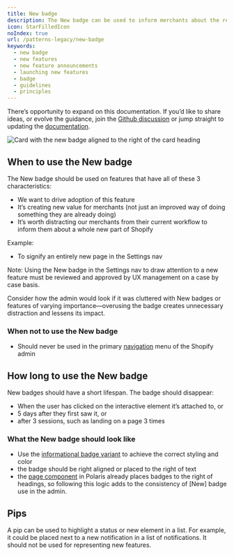 ```yaml
---
title: New badge
description: The New badge can be used to inform merchants about the release of a feature that creates new value. It should be used sparingly and for a short time frame.
icon: StarFilledIcon
noIndex: true
url: /patterns-legacy/new-badge
keywords:
  - new badge
  - new features
  - new feature announcements
  - launching new features
  - badge
  - guidelines
  - principles
---
```


There’s opportunity to expand on this documentation. If you’d like to share ideas, or evolve the guidance, join the [Github discussion](https://github.com/Shopify/polaris/discussions/6751) or jump straight to updating the [documentation](https://polaris.shopify.com/contributing/documentation).

![Card with the new badge aligned to the right of the card heading](/images/patterns-legacy/new-badge/new-badge@2x.png)

## When to use the New badge

The New badge should be used on features that have all of these 3 characteristics:

- We want to drive adoption of this feature
- It’s creating new value for merchants (not just an improved way of doing something they are already doing)
- It’s worth distracting our merchants from their current workflow to inform them about a whole new part of Shopify

Example:

- To signify an entirely new page in the Settings nav

Note: Using the New badge in the Settings nav to draw attention to a new feature must be reviewed and approved by UX management on a case by case basis.

Consider how the admin would look if it was cluttered with New badges or features of varying importance—overusing the badge creates unnecessary distraction and lessens its impact.

### When not to use the New badge

- Should never be used in the primary [navigation](/components/navigation/navigation) menu of the Shopify admin

## How long to use the New badge

New badges should have a short lifespan. The badge should disappear:

- When the user has clicked on the interactive element it’s attached to, or
- 5 days after they first saw it, or
- after 3 sessions, such as landing on a page 3 times

### What the New badge should look like

- Use the [informational badge variant](https://polaris.shopify.com/components/feedback-indicators/badge) to achieve the correct styling and color
- the badge should be right aligned or placed to the right of text
- the [page component](https://polaris.shopify.com/components/layout-and-structure/page) in Polaris already places badges to the right of headings, so following this logic adds to the consistency of [New] badge use in the admin.

## Pips

A pip can be used to highlight a status or new element in a list. For example, it could be placed next to a new notification in a list of notifications. It should not be used for representing new features.
